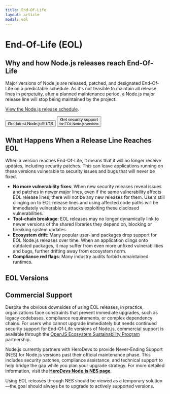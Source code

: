 ```yaml
---
title: End-Of-Life
layout: article
modal: eol
---
```


# End-Of-Life (EOL)

## Why and how Node.js releases reach End-Of-Life

Major versions of Node.js are released, patched, and designated End-Of-Life on a predictable schedule. As it's not feasible to maintain all release lines in perpetuity, after a planned maintenance period, a Node.js major release line will stop being maintained by the project.

[View the Node.js release schedule](/about/releases/).

<div className="flex flex-col gap-2">
  <Button kind="primary" href="/download">Get latest Node.js® LTS</Button>

  <Button kind="warning" className="!block" href="https://nodejs.org/esp/herodevs">
    <span>Get security support</span>
    <br />
    <small className="!text-xs">for EOL Node.js versions</small>
  </Button>
</div>

## What Happens When a Release Line Reaches EOL

When a version reaches End-Of-Life, it means that it will no longer receive updates, including security patches. This can leave applications running on these versions vulnerable to security issues and bugs that will never be fixed.

- **No more vulnerability fixes**: When new security releases reveal issues and patches in newer major lines, even if the same vulnerability affects EOL release lines, there will not be any new releases for them. Users still clinging on to EOL release lines and using affected code paths will be immediately vulnerable to attacks exploiting these disclosed vulnerabilities.
- **Tool-chain breakage**: EOL releases may no longer dynamically link to newer versions of the shared libraries they depend on, blocking or breaking system updates.
- **Ecosystem drift**: Many popular user-land packages drop support for EOL Node.js releases over time. When an application clings onto outdated packages, it may suffer from even more unfixed vulnerabilities and bugs, further drifting away from ecosystem norm.
- **Compliance red flags**: Many industry audits forbid unmaintained runtimes.

## EOL Versions

<EOLTable />

## Commercial Support

Despite the obvious downsides of using EOL releases, in practice, organizations face constraints that prevent immediate upgrades, such as legacy codebases, compliance requirements, or complex dependency chains. For users who cannot upgrade immediately but needs continued security support for End-Of-Life versions of Node.js, commercial support is available through the [OpenJS Ecosystem Sustainability Program](https://openjsf.org/blog/ecosystem-sustainability-program) partnership.

Node.js currently partners with HeroDevs to provide Never-Ending Support (NES) for Node.js versions past their official maintenance phase. This includes security patches, compliance assistance, and technical support to help bridge the gap while you plan your upgrade strategy. For more detailed information, visit the [**HeroDevs Node.js NES page**](https://nodejs.org/esp/herodevs).

Using EOL releases through NES should be viewed as a temporary solution—the goal should always be to upgrade to actively supported versions.
